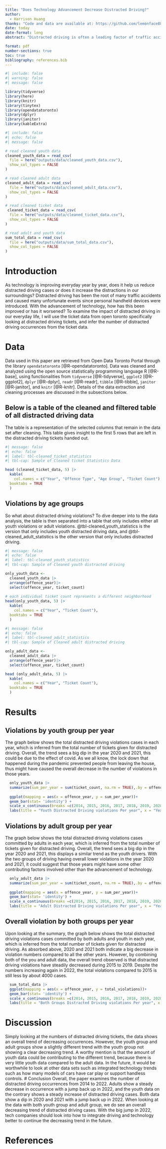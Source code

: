 ```yaml
---
title: "Does Technology Advancement Decrease Distracted Driving?" 
author: 
  - Harrison Huang
thanks: "Code and data are available at: https://github.com/lemonface88/Distracted-Driving-Analysis"
date: today
date-format: long
abstract: "Distracted driving is often a leading factor of traffic accidents. Using data from OpenDataToronto, this paper will look at how the improvements of technology over the years from 2016 contribute to the number of distracted driving violations. This analysis discovered with technology improving year by year, the overall trend of distracted driving is showing a decreasing trend."

format: pdf
number-sections: true
toc: true
bibliography: references.bib
---
```


```r
#| include: false
#| warning: false
#| message: false

library(tidyverse)
library(here)
library(knitr)
library(tinytex)
library(opendatatoronto)
library(dplyr)
library(janitor)
library(kableExtra)
```


```r
#| include: false
#| echo: false
#| message: false

# read cleaned youth data
cleaned_youth_data = read_csv(
  file = here("outputs/data/cleaned_youth_data.csv"),
  show_col_types = FALSE
)

# read cleaned adult data
cleaned_adult_data = read_csv(
  file = here("outputs/data/cleaned_adult_data.csv"),
  show_col_types = FALSE
)

# read cleaned ticket data
 cleaned_ticket_data = read_csv(
  file = here("outputs/data/cleaned_ticket_data.csv"),
  show_col_types = FALSE
)

# read adult and youth data 
sum_total_data = read_csv(
  file = here("outputs/data/sum_total_data.csv"),
  show_col_types = FALSE
)
```

# Introduction
As technology is improving everyday year by year, does it help us reduce distracted driving cases or does it increase the distractions in our surroundings? Distracted driving has been the root of many traffic accidents and caused many unfortunate events since personal handheld devices were introduced. With the advancement of technology, how has this been improved or has it worsened? To examine the impact of distracted driving in our everyday life, I will use the ticket data from open toronto specifically looking at distracted driving tickets, and infer the number of distracted driving occurrences from the ticket data. 

# Data

Data used in this paper are retrieved from Open Data Toronto Portal through the library `opendatatoronto` [@R-opendatatoronto]. Data was cleaned and analyzed using the open source statistically programming language R [@R-base], using functionalities from `tidyverse` [@R-tidyverse], `ggplot2` [@R-ggplot2], `dplyr` [@R-dplyr], `readr` [@R-readr], `tibble` [@R-tibble], `janitor` [@R-janitor],  and `knitr` [@R-knitr]. Details of the data extraction and cleaning processes are discussed in the subsections below.


## Below is a table of the cleaned and filtered table of all distracted driving data
The table is a representation of the selected columns that remain in the data set after cleaning. This table gives insight to the first 5 rows that are left in the distracted driving tickets handed out. 
```r
#| message: false
#| echo: false
#| label: tbl-cleaned_ticket_statistics
#| tbl-cap: Sample of Cleaned ticket Statistics Data

head (cleaned_ticket_data, 5) |>
  kable(
    col.names = c("Year", "Offence Type", "Age Group", "Ticket Count"),
  booktabs = TRUE
  )
```

## Violations by age groups

So what about distracted driving violations? To dive deeper into to the data analysis, the table is then separated into a table that only includes either all youth violations or adult violations. @tbl-cleaned_youth_statistics is the version that only includes youth distracted driving data, and @tbl-cleaned_adult_statistics is the other version that only includes distracted driving.


```r
#| message: false
#| echo: false
#| label: tbl-cleaned_youth_statistics
#| tbl-cap: Sample of Cleaned youth distracted driving

only_youth_data <-
  cleaned_youth_data |>
  arrange(offence_year)|>
  select(offence_year, ticket_count)
  
# each individual ticket count represents a different neighborhood
head(only_youth_data, 5) |>
  kable(
    col.names = c("Year", "Ticket Count"),
  booktabs = TRUE
  )
```


```r
#| message: false
#| echo: false
#| label: tbl-cleaned_adult_statistics
#| tbl-cap: Sample of Cleaned adult distracted driving

only_adult_data <-
  cleaned_adult_data |>
  arrange(offence_year)|>
  select(offence_year, ticket_count)

head (only_adult_data, 5) |>
  kable(
    col.names = c("Year", "Ticket Count"),
  booktabs = TRUE
  )
```

  
# Results

## Violations by youth group per year

The graph below shows the total distracted driving violations cases in each year, which is inferred from the total number of tickets given for distracted driving. Overall, the trend sees a big dip in the year 2020 and 2021, this could be due to the effect of covid. As we all know, the lock down that happened during the pandemic prevented people from leaving the house, thus might have caused the overall decrease in the number of violations in those years. 

```r
  only_youth_data |> 
  summarize(sum_per_year = sum(ticket_count, na.rm = TRUE),.by = offence_year) |>
  
  ggplot(mapping = aes(x = offence_year, y = sum_per_year))+ 
  geom_bar(stat= 'identity') +
  scale_x_continuous(breaks =c(2014, 2015, 2016, 2017, 2018, 2019, 2020, 2021, 2022))+ 
  labs(title = "Youth Distracted Driving violations Per year", x = "Year", y = "total ticket")
```

## Violations by adult group per year
  The graph below shows the total distracted driving violations cases committed by adults in each year, which is inferred from the total number of tickets given for distracted driving. Overall, the trend sees a big dip in the year 2020 and 2021, this displays a similar trend as the youth drivers. With the two groups of driving having overall lower violations in the year 2020 and 2021, it could suggest that those years might have some other contributing factors involved other than the advancement of technology. 

```r
  only_adult_data |> 
  summarize(sum_per_year = sum(ticket_count, na.rm = TRUE),.by = offence_year) |>
  
  ggplot(mapping = aes(x = offence_year, y = sum_per_year))+ 
  geom_bar(stat= 'identity') +
  scale_x_continuous(breaks =c(2014, 2015, 2016, 2017, 2018, 2019, 2020, 2021, 2022))+ 
  labs(title = "Adult Distracted Driving violations Per year", x = "Year", y = "total ticket")
```

## Overall violation by both groups per year

Upon looking at the summary, the graph below shows the total distracted driving violations cases committed by both adults and youth in each year, which is inferred from the total number of tickets given for distracted driving. As absorbed above, 2020 and 2021 both indicate a big decrease in violation numbers compared to all the other years. However, by combining both of the you and adult data, the overall trend observed is that distracted driving violations have steadily decreased during 2015 to 2019. Despite the numbers increasing again in 2022, the total violations compared to 2015 is still less by about 4000 cases.

```r
  sum_total_data |> 
  ggplot(mapping = aes(x = offence_year, y = total_violations))+ 
  geom_bar(stat= 'identity') +
  scale_x_continuous(breaks =c(2014, 2015, 2016, 2017, 2018, 2019, 2020, 2021, 2022, 2023))+ 
  labs(title = "Both Groups Distracted Driving violations Per year", x = "Year", y = "total ticket")
```

# Discussion
  Simply looking at the numbers of distracted driving tickets, the data shows an overall trend of decreasing occurrences. However, the youth group and adult groups show a slightly different trend with the youth group not showing a clear decreasing trend. A worthy mention is that the amount of youth data could be contributing to the different trend, because there is very little youth data compared to the adult data. In the future, it would be worthwhile to look at other data sets such as integrated technology trends such as how many models of cars have car play or support handless controls. 
# Conclusion
  Overall, the paper examines the number of distracted driving occurrences from 2014 to 2022. Adults show a steady decrease in occurrence with a jump back up in 2022, and the youth data on the contrary shows a steady increase of distracted driving cases. Both data show a dip in 2020 and 2021 with a jump back up in 2022. When looking at the data with both youth group and adult group, we do see an overall decreasing trend of distracted driving cases. With the big jump in 2022, tech companies should look into how to integrate driving and technology better to continue the decreasing trend in the future. 

\newpage

# References